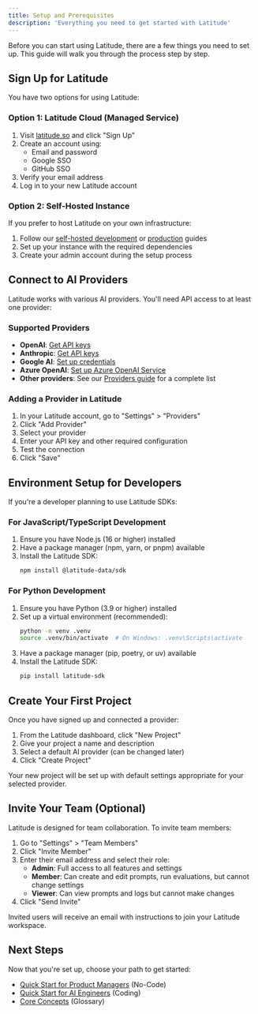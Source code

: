 ```yaml
---
title: Setup and Prerequisites
description: 'Everything you need to get started with Latitude'
---
```


Before you can start using Latitude, there are a few things you need to set up. This guide will walk you through the process step by step.

## Sign Up for Latitude

You have two options for using Latitude:

### Option 1: Latitude Cloud (Managed Service)

1. Visit [latitude.so](https://latitude.so) and click "Sign Up"
2. Create an account using:
   - Email and password
   - Google SSO
   - GitHub SSO
3. Verify your email address
4. Log in to your new Latitude account

### Option 2: Self-Hosted Instance

If you prefer to host Latitude on your own infrastructure:

1. Follow our [self-hosted development](/guides/self-hosted/development) or [production](/guides/self-hosted/production) guides
2. Set up your instance with the required dependencies
3. Create your admin account during the setup process

## Connect to AI Providers

Latitude works with various AI providers. You'll need API access to at least one provider:

### Supported Providers

- **OpenAI**: [Get API keys](https://platform.openai.com/account/api-keys)
- **Anthropic**: [Get API keys](https://console.anthropic.com/account/keys)
- **Google AI**: [Set up credentials](https://ai.google.dev/tutorials/setup)
- **Azure OpenAI**: [Set up Azure OpenAI Service](https://learn.microsoft.com/en-us/azure/ai-services/openai/how-to/create-resource)
- **Other providers**: See our [Providers guide](/guides/getting-started/providers) for a complete list

### Adding a Provider in Latitude

1. In your Latitude account, go to "Settings" > "Providers"
2. Click "Add Provider"
3. Select your provider
4. Enter your API key and other required configuration
5. Test the connection
6. Click "Save"

## Environment Setup for Developers

If you're a developer planning to use Latitude SDKs:

### For JavaScript/TypeScript Development

1. Ensure you have Node.js (16 or higher) installed
2. Have a package manager (npm, yarn, or pnpm) available
3. Install the Latitude SDK:
   ```bash
   npm install @latitude-data/sdk
   ```

### For Python Development

1. Ensure you have Python (3.9 or higher) installed
2. Set up a virtual environment (recommended):
   ```bash
   python -m venv .venv
   source .venv/bin/activate  # On Windows: .venv\Scripts\activate
   ```
3. Have a package manager (pip, poetry, or uv) available
4. Install the Latitude SDK:
   ```bash
   pip install latitude-sdk
   ```

## Create Your First Project

Once you have signed up and connected a provider:

1. From the Latitude dashboard, click "New Project"
2. Give your project a name and description
3. Select a default AI provider (can be changed later)
4. Click "Create Project"

Your new project will be set up with default settings appropriate for your selected provider.

## Invite Your Team (Optional)

Latitude is designed for team collaboration. To invite team members:

1. Go to "Settings" > "Team Members"
2. Click "Invite Member"
3. Enter their email address and select their role:
   - **Admin**: Full access to all features and settings
   - **Member**: Can create and edit prompts, run evaluations, but cannot change settings
   - **Viewer**: Can view prompts and logs but cannot make changes
4. Click "Send Invite"

Invited users will receive an email with instructions to join your Latitude workspace.

## Next Steps

Now that you're set up, choose your path to get started:

- [Quick Start for Product Managers](/guides/getting-started/quick-start-pm) (No-Code)
- [Quick Start for AI Engineers](/guides/getting-started/quick-start-dev) (Coding)
- [Core Concepts](/guides/getting-started/core-concepts) (Glossary)
